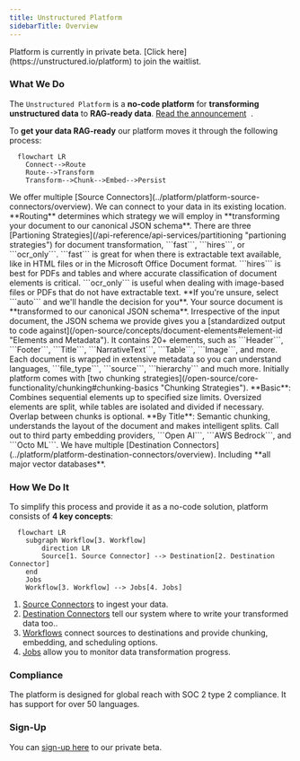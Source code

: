 ```yaml
---
title: Unstructured Platform 
sidebarTitle: Overview
---
```


<Warning>
Platform is currently in private beta. [Click here](https://unstructured.io/platform) to join the waitlist.
</Warning>

### What We Do
The ```Unstructured Platform``` is a **no-code platform** for **transforming unstructured data** to **RAG-ready data**. [Read the announcement](https://unstructured.io/blog/introducing-unstructured-platform)&nbsp;&nbsp;<Icon icon="blog"/>.


To **get your data RAG-ready** our platform moves it through the following process:

```mermaid
  flowchart LR
    Connect-->Route
    Route-->Transform
    Transform-->Chunk-->Embed-->Persist
```
<Steps>
  <Step title="Connect">
    We offer multiple [Source Connectors](../platform/platform-source-connectors/overview). We can connect to your data in its existing location.
  </Step>
  <Step title="Route">
    **Routing** determines which strategy we will employ in **transforming your document to our canonical JSON schema**. There are three [Partioning Strategies](/api-reference/api-services/partitioning "partioning strategies") for document transformation, ```fast```, ```hires```, or ```ocr_only```. ```fast``` is great for when there is extractable text available, like in HTML files or in the Microsoft Office Document format. ```hires``` is best for PDFs and tables and where accurate classification of document elements is critical. ```ocr_only``` is useful when dealing with image-based files or PDFs that do not have extractable text. **If you're unsure, select ```auto``` and we'll handle the decision for you**.
  </Step>
  <Step title="Transform"> 
    Your source document is **transformed to our canonical JSON schema**. Irrespective of the input document, the JSON schema we provide gives you a [standardized output to code against](/open-source/concepts/document-elements#element-id "Elements and Metadata"). It contains 20+ elements, such as ```Header```, ```Footer```, ```Title```, ```NarrativeText```, ```Table```, ```Image```, and more. Each document is wrapped in extensive metadata so you can understand languages, ```file_type```, ```source```, ```hierarchy``` and much more.
  </Step>
    <Step title="Chunk"> 
    Initially platform comes with [two chunking strategies](/open-source/core-functionality/chunking#chunking-basics  "Chunking Strategies"). **Basic**: Combines sequential elements up to specified size limits. Oversized elements are split, while tables are isolated and divided if necessary. Overlap between chunks is optional. **By Title**: Semantic chunking, understands the layout of the document and makes intelligent splits.
  </Step>
    <Step title="Embed">
    Call out to third party embedding providers, ```Open AI```, ```AWS Bedrock```, and ```Octo ML```.
  </Step>
      <Step title="Persist">
    We have multiple [Destination Connectors](../platform/platform-destination-connectors/overview). Including **all major vector databases**.
  </Step>
</Steps>

### How We Do It

To simplify this  process and provide it as a no-code solution, platform consists of **4 key concepts**:

```mermaid
  flowchart LR
    subgraph Workflow[3. Workflow]
        direction LR
        Source[1. Source Connector] --> Destination[2. Destination Connector]
    end
    Jobs
    Workflow[3. Workflow] --> Jobs[4. Jobs]
```

1. [Source Connectors](../platform/platform-source-connectors/overview) to ingest your data.
2. [Destination Connectors](../platform/platform-destination-connectors/overview) tell our system where to write your transformed data too..
3. [Workflows](../platform/workflows-automation) connect sources to destinations and provide chunking, embedding, and scheduling options.
4. [Jobs](../platform/jobs-scheduling) allow you to monitor data transformation progress.


### Compliance

The platform is designed for global reach with SOC 2 type 2 compliance. It has support for over 50 languages.

### Sign-Up

You can [sign-up here](https://unstructured.io/platform) to our private beta.




